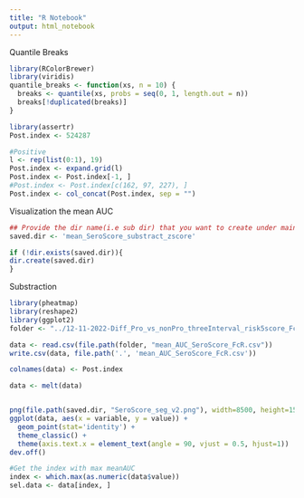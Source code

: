 ```yaml
---
title: "R Notebook"
output: html_notebook
---
```


Quantile Breaks
```r
library(RColorBrewer)
library(viridis)
quantile_breaks <- function(xs, n = 10) {
  breaks <- quantile(xs, probs = seq(0, 1, length.out = n))
  breaks[!duplicated(breaks)]
}

```

```r
library(assertr)
Post.index <- 524287

#Positive
l <- rep(list(0:1), 19)
Post.index <- expand.grid(l)
Post.index <- Post.index[-1, ]
#Post.index <- Post.index[c(162, 97, 227), ]
Post.index <- col_concat(Post.index, sep = "")
```

Visualization the mean AUC 

```r
## Provide the dir name(i.e sub dir) that you want to create under main dir:
saved.dir <- 'mean_SeroScore_substract_zscore'

if (!dir.exists(saved.dir)){
dir.create(saved.dir)
}
```

Substraction
```r
library(pheatmap)
library(reshape2)
library(ggplot2)
folder <- "../12-11-2022-Diff_Pro_vs_nonPro_threeInterval_risk5score_FcR"

data <- read.csv(file.path(folder, "mean_AUC_SeroScore_FcR.csv"))
write.csv(data, file.path('.', 'mean_AUC_SeroScore_FcR.csv'))

colnames(data) <- Post.index

data <- melt(data)


png(file.path(saved.dir, "SeroScore_seg_v2.png"), width=8500, height=1500, res = 300)
ggplot(data, aes(x = variable, y = value)) +
  geom_point(stat='identity') +
  theme_classic() +
  theme(axis.text.x = element_text(angle = 90, vjust = 0.5, hjust=1))
dev.off()

#Get the index with max meanAUC
index <- which.max(as.numeric(data$value))
sel.data <- data[index, ]
```
